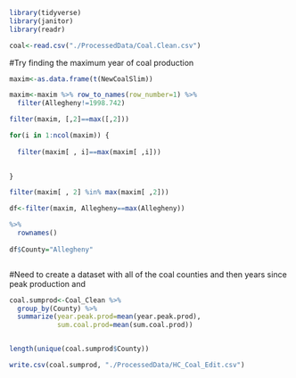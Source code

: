 

```r
library(tidyverse)
library(janitor)
library(readr)
```


```r
coal<-read.csv("./ProcessedData/Coal.Clean.csv")
```

#Try finding the maximum year of coal production
```r

maxim<-as.data.frame(t(NewCoalSlim))

maxim<-maxim %>% row_to_names(row_number=1) %>% 
  filter(Allegheny!=1998.742)

filter(maxim, [,2]==max([,2]))

for(i in 1:ncol(maxim)) {
  
  filter(maxim[ , i]==max(maxim[ ,i]))
  

}

filter(maxim[ , 2] %in% max(maxim[ ,2]))

df<-filter(maxim, Allegheny==max(Allegheny)) 

%>% 
  rownames()
  
df$County="Allegheny"



```



#Need to create a dataset with all of the coal counties and then years since peak production and 
```r

coal.sumprod<-Coal_Clean %>% 
  group_by(County) %>% 
  summarize(year.peak.prod=mean(year.peak.prod),
            sum.coal.prod=mean(sum.coal.prod))


length(unique(coal.sumprod$County))

write.csv(coal.sumprod, "./ProcessedData/HC_Coal_Edit.csv")


```

